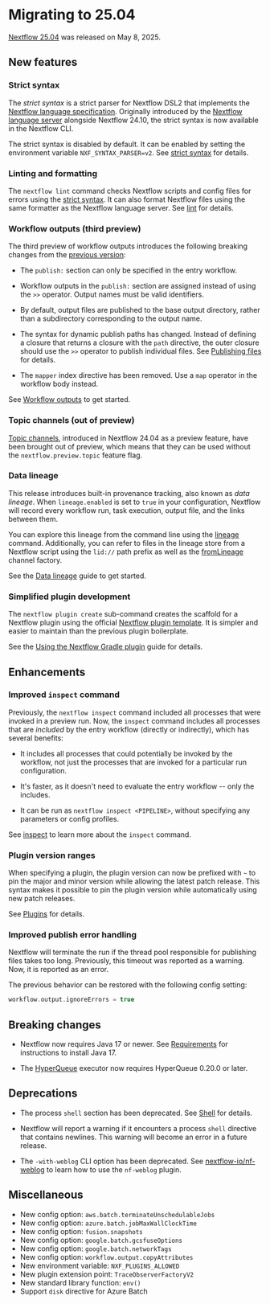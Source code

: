 # Migrating to 25.04

[Nextflow 25.04](https://github.com/nextflow-io/nextflow/releases/tag/v25.04.0) was released on May 8, 2025.

## New features

### Strict syntax

The *strict syntax* is a strict parser for Nextflow DSL2 that implements the [Nextflow language specification][syntax-page]. Originally introduced by the [Nextflow language server](https://github.com/nextflow-io/language-server) alongside Nextflow 24.10, the strict syntax is now available in the Nextflow CLI.

The strict syntax is disabled by default. It can be enabled by setting the environment variable `NXF_SYNTAX_PARSER=v2`. See [strict syntax][strict-syntax-page] for details.

### Linting and formatting

The `nextflow lint` command checks Nextflow scripts and config files for errors using the [strict syntax][strict-syntax-page]. It can also format Nextflow files using the same formatter as the Nextflow language server. See [lint][cli-lint] for details.

### Workflow outputs (third preview)

The third preview of workflow outputs introduces the following breaking changes from the [previous version][workflow-outputs-second-preview]:

- The `publish:` section can only be specified in the entry workflow.

- Workflow outputs in the `publish:` section are assigned instead of using the `>>` operator. Output names must be valid identifiers.

- By default, output files are published to the base output directory, rather than a subdirectory corresponding to the output name.

- The syntax for dynamic publish paths has changed. Instead of defining a closure that returns a closure with the `path` directive, the outer closure should use the `>>` operator to publish individual files. See [Publishing files][workflow-publishing-files] for details.

- The `mapper` index directive has been removed. Use a `map` operator in the workflow body instead.

See [Workflow outputs][workflow-output-def] to get started.

### Topic channels (out of preview)

[Topic channels][channel-topic], introduced in Nextflow 24.04 as a preview feature, have been brought out of preview, which means that they can be used without the `nextflow.preview.topic` feature flag.

### Data lineage

This release introduces built-in provenance tracking, also known as *data lineage*. When `lineage.enabled` is set to `true` in your configuration, Nextflow will record every workflow run, task execution, output file, and the links between them.

You can explore this lineage from the command line using the [lineage][cli-lineage] command. Additionally, you can refer to files in the lineage store from a Nextflow script using the `lid://` path prefix as well as the [fromLineage][channel-from-lineage] channel factory.

See the [Data lineage][data-lineage-page] guide to get started.

<h3>Simplified plugin development</h3>

The `nextflow plugin create` sub-command creates the scaffold for a Nextflow plugin using the official [Nextflow plugin template](https://github.com/nextflow-io/nf-plugin-template/). It is simpler and easier to maintain than the previous plugin boilerplate.

See the [Using the Nextflow Gradle plugin][gradle-plugin-page] guide for details.

## Enhancements

### Improved `inspect` command

Previously, the `nextflow inspect` command included all processes that were invoked in a preview run. Now, the `inspect` command includes all processes that are *included* by the entry workflow (directly or indirectly), which has several benefits:

- It includes all processes that could potentially be invoked by the workflow, not just the processes that are invoked for a particular run configuration.

- It's faster, as it doesn't need to evaluate the entry workflow -- only the includes.

- It can be run as `nextflow inspect <PIPELINE>`, without specifying any parameters or config profiles.

See [inspect][cli-inspect] to learn more about the `inspect` command.

### Plugin version ranges

When specifying a plugin, the plugin version can now be prefixed with `~` to pin the major and minor version while allowing the latest patch release. This syntax makes it possible to pin the plugin version while automatically using new patch releases.

See [Plugins][plugins-page] for details.

### Improved publish error handling

Nextflow will terminate the run if the thread pool responsible for publishing files takes too long. Previously, this timeout was reported as a warning. Now, it is reported as an error.

The previous behavior can be restored with the following config setting:

```groovy
workflow.output.ignoreErrors = true
```

## Breaking changes

- Nextflow now requires Java 17 or newer. See [Requirements][install-requirements] for instructions to install Java 17.

- The [HyperQueue][hyperqueue-executor] executor now requires HyperQueue 0.20.0 or later.

## Deprecations

- The process `shell` section has been deprecated. See [Shell][process-shell] for details.

- Nextflow will report a warning if it encounters a process `shell` directive that contains newlines. This warning will become an error in a future release.

- The `-with-weblog` CLI option has been deprecated. See [nextflow-io/nf-weblog](https://github.com/nextflow-io/nf-weblog) to learn how to use the `nf-weblog` plugin.

## Miscellaneous

- New config option: `aws.batch.terminateUnschedulableJobs`
- New config option: `azure.batch.jobMaxWallClockTime`
- New config option: `fusion.snapshots`
- New config option: `google.batch.gcsfuseOptions`
- New config option: `google.batch.networkTags`
- New config option: `workflow.output.copyAttributes`
- New environment variable: `NXF_PLUGINS_ALLOWED`
- New plugin extension point: `TraceObserverFactoryV2`
- New standard library function: `env()`
- Support `disk` directive for Azure Batch

[channel-from-lineage]: /nextflow_docs/nextflow_repo/docs/reference/channel.mdx#fromlineage
[channel-topic]: /nextflow_docs/nextflow_repo/docs/reference/channel.mdx#topic
[cli-inspect]: /nextflow_docs/nextflow_repo/docs/reference/cli.mdx#inspect
[cli-lineage]: /nextflow_docs/nextflow_repo/docs/reference/cli.mdx#lineage
[cli-lint]: /nextflow_docs/nextflow_repo/docs/reference/cli.mdx#lint
[data-lineage-page]: /nextflow_docs/nextflow_repo/docs/tutorials/data-lineage.mdx
[gradle-plugin-page]: /nextflow_docs/nextflow_repo/docs/guides/gradle-plugin.mdx
[hyperqueue-executor]: /nextflow_docs/nextflow_repo/docs/executor.mdx#hyperqueue
[install-requirements]: /nextflow_docs/nextflow_repo/docs/install.mdx#requirements
[plugins-page]: /nextflow_docs/nextflow_repo/docs/plugins/plugins.mdx
[process-shell]: /nextflow_docs/nextflow_repo/docs/process.mdx#shell
[syntax-page]: /nextflow_docs/nextflow_repo/docs/reference/syntax.mdx
[strict-syntax-page]: /nextflow_docs/nextflow_repo/docs/strict-syntax.mdx
[workflow-outputs-second-preview]: /nextflow_docs/nextflow_repo/docs/migrations/24-10.mdx#workflow-outputs-second-preview
[workflow-output-def]: /nextflow_docs/nextflow_repo/docs/workflow.mdx#workflow-outputs
[workflow-publishing-files]: /nextflow_docs/nextflow_repo/docs/workflow.mdx#publishing-files
